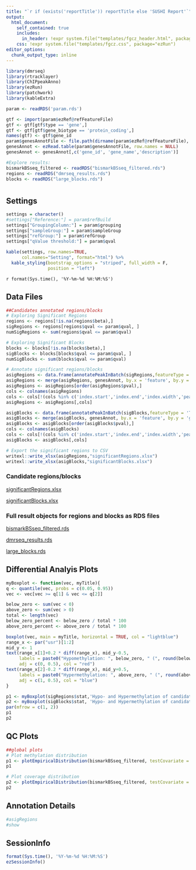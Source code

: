 ```yaml
---
title: "`r if (exists('reportTitle')) reportTitle else 'SUSHI Report'`"
output: 
  html_document:
    self_contained: true
    includes:
      in_header: !expr system.file("templates/fgcz_header.html", package="ezRun")
    css: !expr system.file("templates/fgcz.css", package="ezRun")
editor_options: 
  chunk_output_type: inline
---
```


```r
library(dmrseq)
library(rtracklayer)
library(ChIPpeakAnno)
library(ezRun)
library(patchwork)
library(kableExtra)
```

```r
param <- readRDS('param.rds')

gtf <- import(param$ezRef@refFeatureFile)
gtf <- gtf[gtf$type == 'gene',]
gtf <- gtf[gtf$gene_biotype == 'protein_coding',]
names(gtf) <- gtf$gene_id
param$genesAnnotFile <- file.path(dirname(param$ezRef@refFeatureFile),'genes_annotation_byGene.txt')
genesAnnot <- ezRead.table(param$genesAnnotFile, row.names = NULL)
genesAnnot <- genesAnnot[,c('gene_id', 'gene_name','description')]

#Explore results:
bismarkBSseq_filtered <- readRDS("bismarkBSseq_filtered.rds")
regions <- readRDS("dmrseq_results.rds")
blocks <- readRDS("large_blocks.rds")
```

# {.tabset}

## Settings
```r
settings = character()
#settings["Reference:"] = param$refBuild
settings["GroupingColumn:"] = param$grouping
settings["sampleGroup:"] = param$sampleGroup
settings["refGroup:"] = param$refGroup
settings["qValue threshold:"] = param$qval

kable(settings, row.names=TRUE, 
      col.names="Setting", format="html") %>%
  kable_styling(bootstrap_options = "striped", full_width = F,
                position = "left")
```

`r format(Sys.time(), '%Y-%m-%d %H:%M:%S')`


## Data Files

```r
##Candidates annotated regions/blocks
# Exploring Significant Regions
regions <- regions[!is.na(regions$beta),]
sigRegions <- regions[regions$qval <= param$qval, ]
numSigRegions <- sum(regions$qval <= param$qval)

# Exploring Significant Blocks
blocks <- blocks[!is.na(blocks$beta),]
sigBlocks <- blocks[blocks$qval <= param$qval, ]
numSigBlocks <- sum(blocks$qval <= param$qval)

# Annotate significant regions/blocks
asigRegions <- data.frame(annotatePeakInBatch(sigRegions,featureType = 'TSS', AnnotationData = gtf))
asigRegions <- merge(asigRegions, genesAnnot, by.x = 'feature', by.y = 'gene_id', all.x = TRUE)
asigRegions <- asigRegions[order(asigRegions$pval),]
cols <- colnames(asigRegions)
cols <- cols[!(cols %in% c('index.start','index.end','index.width','peak'))]
asigRegions <- asigRegions[,cols]

asigBlocks <- data.frame(annotatePeakInBatch(sigBlocks,featureType = 'TSS', AnnotationData = gtf))
asigBlocks <- merge(asigBlocks, genesAnnot, by.x = 'feature', by.y = 'gene_id', all.x = TRUE)
asigBlocks <- asigBlocks[order(asigBlocks$pval),]
cols <- colnames(asigBlocks)
cols <- cols[!(cols %in% c('index.start','index.end','index.width','peak'))]
asigBlocks <- asigBlocks[,cols]

# Export the significant regions to CSV
writexl::write_xlsx(asigRegions,"significantRegions.xlsx")
writexl::write_xlsx(asigBlocks,"significantBlocks.xlsx")
```
### Candidate regions/blocks

[significantRegions.xlsx](significantRegions.xlsx)

[significantBlocks.xlsx](significantBlocks.xlsx)

### Full result objects for regions and blocks as RDS files

[bismarkBSseq_filtered.rds](bismarkBSseq_filtered.rds)

[dmrseq_results.rds](dmrseq_results.rds)

[large_blocks.rds](large_blocks.rds)


## Differential Analyis Plots
```r
myBoxplot <- function(vec, myTitle){
q <- quantile(vec, probs = c(0.05, 0.95))
vec <- vec[vec >= q[1] & vec <= q[2]]

below_zero <- sum(vec < 0)
above_zero <- sum(vec > 0)
total <- length(vec)
below_zero_percent <- below_zero / total * 100
above_zero_percent <- above_zero / total * 100

boxplot(vec, main = myTitle, horizontal = TRUE, col = "lightblue")
range_x <- par("usr")[1:2]
mid_y <- 1
text(range_x[1]+0.2 * diff(range_x), mid_y-0.5, 
     labels = paste0("Hypomethylation: ", below_zero, " (", round(below_zero_percent, 1), "%)"), 
     adj = c(0, 0.5), col = "red")
text(range_x[2]-0.2 * diff(range_x), mid_y+0.5, 
     labels = paste0("Hypermethylation: ", above_zero, " (", round(above_zero_percent, 1), "%)"), 
     adj = c(1, 0.5), col = "blue")
}

p1 <- myBoxplot(sigRegions$stat,'Hypo- and Hypermethylation of candidate regions')
p2 <- myBoxplot(sigBlocks$stat, 'Hypo- and Hypermethylation of candidate blocks')
par(mfrow = c(1, 2))
p1
p2

```

## QC Plots
```r
##global plots
# Plot methylation distribution
p1 <- plotEmpiricalDistribution(bismarkBSseq_filtered, testCovariate = "Condition")
p1
```

```r
# Plot coverage distribution
p2 <- plotEmpiricalDistribution(bismarkBSseq_filtered, testCovariate = "Condition", type = "Cov", bySample = TRUE)
p2
```

## Annotation Details
```r
#asigRegions
#show 
```

## SessionInfo
```r
format(Sys.time(), '%Y-%m-%d %H:%M:%S')
ezSessionInfo()
```
